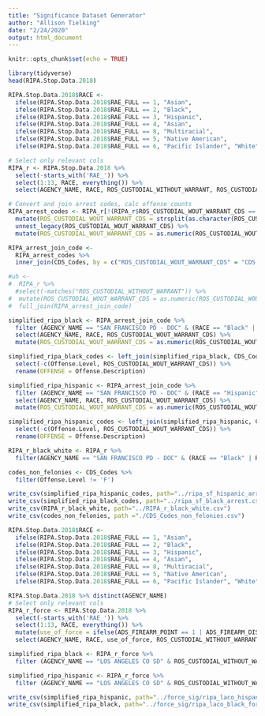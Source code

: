 ```yaml
---
title: "Significance Dataset Generator"
author: "Allison Tielking"
date: "2/24/2020"
output: html_document
---
```


```r
knitr::opts_chunk$set(echo = TRUE)
```

```r
library(tidyverse)
head(RIPA.Stop.Data.2018)

RIPA.Stop.Data.2018$RACE <- 
  ifelse(RIPA.Stop.Data.2018$RAE_FULL == 1, "Asian",
  ifelse(RIPA.Stop.Data.2018$RAE_FULL == 2, "Black", 
  ifelse(RIPA.Stop.Data.2018$RAE_FULL == 3, "Hispanic", 
  ifelse(RIPA.Stop.Data.2018$RAE_FULL == 4, "Asian", 
  ifelse(RIPA.Stop.Data.2018$RAE_FULL == 8, "Multiracial", 
  ifelse(RIPA.Stop.Data.2018$RAE_FULL == 5, "Native American", 
  ifelse(RIPA.Stop.Data.2018$RAE_FULL == 6, "Pacific Islander", "White")))))))

# Select only relevant cols
RIPA_r <- RIPA.Stop.Data.2018 %>% 
  select(-starts_with('RAE_')) %>% 
  select(1:13, RACE, everything()) %>%
  select(AGENCY_NAME, RACE, ROS_CUSTODIAL_WITHOUT_WARRANT, ROS_CUSTODIAL_WOUT_WARRANT_CDS)

# Convert and join arrest codes, calc offense counts 
RIPA_arrest_codes <- RIPA_r[!(RIPA_r$ROS_CUSTODIAL_WOUT_WARRANT_CDS == " ") , ] %>%
  mutate(ROS_CUSTODIAL_WOUT_WARRANT_CDS = strsplit(as.character(ROS_CUSTODIAL_WOUT_WARRANT_CDS), ", ")) %>%
  unnest_legacy(ROS_CUSTODIAL_WOUT_WARRANT_CDS) %>%
  mutate(ROS_CUSTODIAL_WOUT_WARRANT_CDS = as.numeric(ROS_CUSTODIAL_WOUT_WARRANT_CDS)) 

RIPA_arrest_join_code <- 
  RIPA_arrest_codes %>% 
  inner_join(CDS_Codes, by = c("ROS_CUSTODIAL_WOUT_WARRANT_CDS" = "CDS.Code")) 
```

```r
#uh <-
#  RIPA_r %>%
  #select(-matches("ROS_CUSTODIAL_WITHOUT_WARRANT")) %>%
#  mutate(ROS_CUSTODIAL_WOUT_WARRANT_CDS = as.numeric(ROS_CUSTODIAL_WOUT_WARRANT_CDS)) %>%
#  full_join(RIPA_arrest_join_code)

simplified_ripa_black <- RIPA_arrest_join_code %>% 
  filter (AGENCY_NAME == "SAN FRANCISCO PD - DOC" & (RACE == "Black" | RACE == "White")) %>% 
  select(AGENCY_NAME, RACE, ROS_CUSTODIAL_WOUT_WARRANT_CDS) %>%  
  mutate(ROS_CUSTODIAL_WOUT_WARRANT_CDS = as.numeric(ROS_CUSTODIAL_WOUT_WARRANT_CDS))

simplified_ripa_black_codes <- left_join(simplified_ripa_black, CDS_Codes, by=c("ROS_CUSTODIAL_WOUT_WARRANT_CDS"="CDS.Code")) %>% 
  select(-c(Offense.Level, ROS_CUSTODIAL_WOUT_WARRANT_CDS)) %>% 
  rename(OFFENSE = Offense.Description)

simplified_ripa_hispanic <- RIPA_arrest_join_code %>% 
  filter (AGENCY_NAME == "SAN FRANCISCO PD - DOC" & (RACE == "Hispanic" | RACE == "White")) %>% 
  select(AGENCY_NAME, RACE, ROS_CUSTODIAL_WOUT_WARRANT_CDS) %>%  
  mutate(ROS_CUSTODIAL_WOUT_WARRANT_CDS = as.numeric(ROS_CUSTODIAL_WOUT_WARRANT_CDS))

simplified_ripa_hispanic_codes <- left_join(simplified_ripa_hispanic, CDS_Codes, by=c("ROS_CUSTODIAL_WOUT_WARRANT_CDS"="CDS.Code")) %>% 
  select(-c(Offense.Level, ROS_CUSTODIAL_WOUT_WARRANT_CDS)) %>% 
  rename(OFFENSE = Offense.Description)

RIPA_r_black_white <- RIPA_r %>%
  filter(AGENCY_NAME == "SAN FRANCISCO PD - DOC" & (RACE == "Black" | RACE == "White"))

codes_non_felonies <- CDS_Codes %>%
  filter(Offense.Level != 'F')

write_csv(simplified_ripa_hispanic_codes, path="../ripa_sf_hispanic_arrest.csv")
write_csv(simplified_ripa_black_codes, path="../ripa_sf_black_arrest.csv")
write_csv(RIPA_r_black_white, path="../RIPA_r_black_white.csv")
write_csv(codes_non_felonies, path ="./CDS_Codes_non_felonies.csv")

```



```r
RIPA.Stop.Data.2018$RACE <- 
  ifelse(RIPA.Stop.Data.2018$RAE_FULL == 1, "Asian",
  ifelse(RIPA.Stop.Data.2018$RAE_FULL == 2, "Black", 
  ifelse(RIPA.Stop.Data.2018$RAE_FULL == 3, "Hispanic", 
  ifelse(RIPA.Stop.Data.2018$RAE_FULL == 4, "Asian", 
  ifelse(RIPA.Stop.Data.2018$RAE_FULL == 8, "Multiracial", 
  ifelse(RIPA.Stop.Data.2018$RAE_FULL == 5, "Native American", 
  ifelse(RIPA.Stop.Data.2018$RAE_FULL == 6, "Pacific Islander", "White")))))))

RIPA.Stop.Data.2018 %>% distinct(AGENCY_NAME)
# Select only relevant cols
RIPA_r_force <- RIPA.Stop.Data.2018 %>% 
  select(-starts_with('RAE_')) %>% 
  select(1:13, RACE, everything()) %>%
  mutate(use_of_force = ifelse(ADS_FIREARM_POINT == 1 | ADS_FIREARM_DISCHARGE == 1 | ADS_BATON == 1 | ADS_CHEM_SPRAY == 1 | ADS_IMPACT_DISCHARGE == 1 | ADS_CANINE_BITE == 1 | ADS_ELECT_DEVICE == 1 | ADS_OTHER_CONTACT == 1, 1, 0)) %>% mutate(use_of_force = ifelse(is.na(use_of_force), 0, use_of_force)) %>%
  select(AGENCY_NAME, RACE, use_of_force, ROS_CUSTODIAL_WITHOUT_WARRANT)

simplified_ripa_black <- RIPA_r_force %>% 
  filter (AGENCY_NAME == "LOS ANGELES CO SD" & ROS_CUSTODIAL_WITHOUT_WARRANT == 1 & (RACE == "Black" | RACE == "White"))

simplified_ripa_hispanic <- RIPA_r_force %>% 
  filter (AGENCY_NAME == "LOS ANGELES CO SD" & ROS_CUSTODIAL_WITHOUT_WARRANT == 1 & (RACE == "Hispanic" | RACE == "White"))

write_csv(simplified_ripa_hispanic, path="../force_sig/ripa_laco_hispanic_force_arrest.csv")
write_csv(simplified_ripa_black, path="../force_sig/ripa_laco_black_force_arrest.csv")
```
